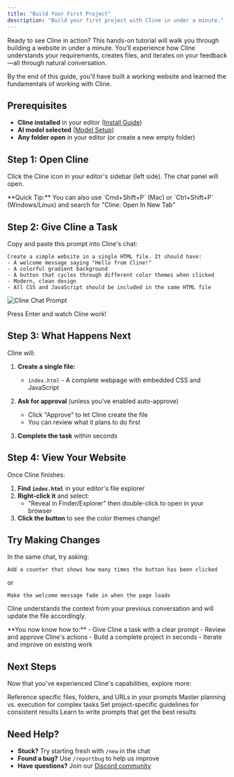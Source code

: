 ```yaml
---
title: "Build Your First Project"
description: "Build your first project with Cline in under a minute."
---
```


Ready to see Cline in action? This hands-on tutorial will walk you through building a website in under a minute. You'll experience how Cline understands your requirements, creates files, and iterates on your feedback—all through natural conversation.

By the end of this guide, you'll have built a working website and learned the fundamentals of working with Cline.

## Prerequisites

- **Cline installed** in your editor ([Install Guide](/getting-started/installing-cline))
- **AI model selected** ([Model Setup](/getting-started/selecting-your-model))
- **Any folder open** in your editor (or create a new empty folder)

## Step 1: Open Cline

Click the Cline icon in your editor's sidebar (left side). The chat panel will open.

<Info>
**Quick Tip:** You can also use `Cmd+Shift+P` (Mac) or `Ctrl+Shift+P` (Windows/Linux) and search for "Cline: Open In New Tab"
</Info>

## Step 2: Give Cline a Task

Copy and paste this prompt into Cline's chat:

```
Create a simple website in a single HTML file. It should have:
- A welcome message saying "Hello from Cline!"
- A colorful gradient background
- A button that cycles through different color themes when clicked
- Modern, clean design
- All CSS and JavaScript should be included in the same HTML file
```

<Frame>
  <img src="https://storage.googleapis.com/cline_public_images/chat-prompt.png" alt="Cline Chat Prompt"/>
</Frame>

Press Enter and watch Cline work!

## Step 3: What Happens Next

Cline will:

1. **Create a single file:**
   - `index.html` - A complete webpage with embedded CSS and JavaScript

2. **Ask for approval** (unless you've enabled auto-approve)
   - Click "Approve" to let Cline create the file
   - You can review what it plans to do first

3. **Complete the task** within seconds

## Step 4: View Your Website

Once Cline finishes:

1. **Find `index.html`** in your editor's file explorer
2. **Right-click it** and select:
   - "Reveal in Finder/Explorer" then double-click to open in your browser
3. **Click the button** to see the color themes change!

## Try Making Changes

In the same chat, try asking:

```
Add a counter that shows how many times the button has been clicked
```

or

```
Make the welcome message fade in when the page loads
```

Cline understands the context from your previous conversation and will update the file accordingly.

<Tip>
**You now know how to:**
- Give Cline a task with a clear prompt
- Review and approve Cline's actions
- Build a complete project in seconds
- Iterate and improve on existing work
</Tip>

## Next Steps

Now that you've experienced Cline's capabilities, explore more:

<CardGroup cols={2}>
<Card title="@ Mentions" href="/features/at-mentions/overview" icon="at">
Reference specific files, folders, and URLs in your prompts
</Card>

<Card title="Plan & Act Modes" href="/features/plan-and-act" icon="diagram-project">
Master planning vs. execution for complex tasks
</Card>

<Card title="Cline Rules" href="/features/cline-rules" icon="list-check">
Set project-specific guidelines for consistent results
</Card>

<Card title="Prompting Guide" href="/prompting/prompt-engineering-guide" icon="wand-magic-sparkles">
Learn to write prompts that get the best results
</Card>
</CardGroup>

## Need Help?

- **Stuck?** Try starting fresh with `/new` in the chat
- **Found a bug?** Use `/reportbug` to help us improve
- **Have questions?** Join our [Discord community](https://discord.gg/cline)
